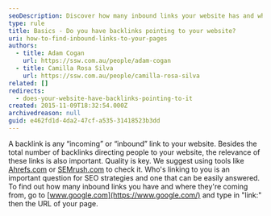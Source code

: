 ```yaml
---
seoDescription: Discover how many inbound links your website has and where they're coming from with our expert guide on finding backlinks.
type: rule
title: Basics - Do you have backlinks pointing to your website?
uri: how-to-find-inbound-links-to-your-pages
authors:
  - title: Adam Cogan
    url: https://ssw.com.au/people/adam-cogan
  - title: Camilla Rosa Silva
    url: https://ssw.com.au/people/camilla-rosa-silva
related: []
redirects:
  - does-your-website-have-backlinks-pointing-to-it
created: 2015-11-09T18:32:54.000Z
archivedreason: null
guid: e462fd1d-4da2-47cf-a535-31418523b3dd
---
```


A backlink is any “incoming” or “inbound” link to your website. Besides the total number of backlinks directing people to your website, the relevance of these links is also important. Quality is key. We suggest using tools like [Ahrefs.com](https://ahrefs.com/) or [SEMrush.com](https://www.semrush.com/) to check it.
Who's linking to you is an important question for SEO strategies and one that can be easily answered. To find out how many inbound links you have and where they're coming from, go to [www.google.com](https://www.google.com/) and type in "link:" then the URL of your page.